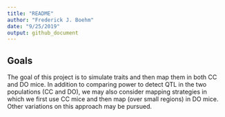 ```yaml
---
title: "README"
author: "Frederick J. Boehm"
date: "9/25/2019"
output: github_document
---
```


## Goals

The goal of this project is to simulate traits and then map them in both CC and DO mice. In addition to comparing power to detect QTL in the two populations (CC and DO), we may also consider mapping strategies in which we first use CC mice and then map (over small regions) in DO mice. Other variations on this approach may be pursued.

